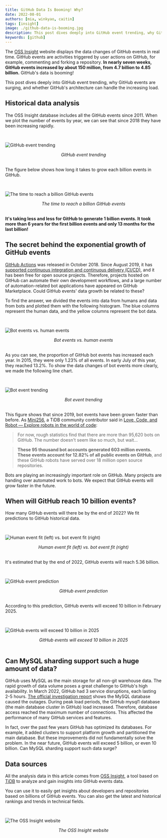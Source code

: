 ```yaml
---
title: GitHub Data Is Booming! Why?
date: 2022-08-01
authors: [mia, winkyao, caitin]
tags: [insight]
image: ./github-data-is-booming.jpg
description: This post dives deeply into GitHub event trending, why GitHub events are surging, and whether GitHub's architecture can handle the increasing load.
keywords: [github]
---
```


The [OSS Insight](https://ossinsight.io/) website displays the data changes of GitHub events in real time. GitHub events are activities triggered by user actions on GitHub, for example, commenting and forking a repository. **In nearly seven weeks, GitHub events increased by about 150 million, from 4.7 billion to 4.85 billion.** GitHub's data is booming!

This post dives deeply into GitHub event trending, why GitHub events are surging, and whether GitHub's architecture can handle the increasing load.

## Historical data analysis

The OSS Insight database includes all the GitHub events since 2011. When we plot the number of events by year, we can see that since 2018 they have been increasing rapidly.

<br />

![GitHub event trending](./github-event-trending.jpg)

<center><em>GitHub event trending</em></center>

<br />

The figure below shows how long it takes to grow each billion events in GitHub.

<br />

![The time to reach a billion GitHub events](./github-data-is-booming.jpg)

<center><em>The time to reach a billion GitHub events</em></center>

<br />

**It's taking less and less for GitHub to generate 1 billion events. It took more than 6 years for the first billion events and only 13 months for the last billion!**

## The secret behind the exponential growth of GitHub events

[GitHub Actions](https://github.blog/2018-10-16-future-of-software/) was released in October 2018. Since August 2019, it has [supported continuous integration and continuous delivery (CI/CD)](https://github.blog/2019-08-08-github-actions-now-supports-ci-cd/), and it has been free for open source projects. Therefore, projects hosted on GitHub can automate their own development workflows, and a large number of automation-related bot applications have appeared on GitHub Marketplace. Could GitHub events' data growth be related to these?

To find the answer, we divided the events into data from humans and data from bots and plotted them with the following histogram. The blue columns represent the human data, and the yellow columns represent the bot data.

<br />

![Bot events vs. human events](./bot-events-vs-human-events.jpg)

<center><em>Bot events vs. human events</em></center>

<br />

As you can see, the proportion of GitHub bot events has increased each year. In 2015, they were only 1.23% of all events. In early July of this year, they reached 13.2%. To show the data changes of bot events more clearly, we made the following line chart.

<br />

![Bot event trending](./bot-event-trending.jpg)

<center><em>Bot event trending</em></center>

<br />

This figure shows that since 2019, bot events have been grown faster than before. As [Mini256](https://github.com/Mini256), a TiDB community contributor said in [Love, Code, and Robot — Explore robots in the world of code](https://ossinsight.io/blog/say-thanks-to-github-robots):

> For now, rough statistics find that there are more than 95,620 bots on GitHub. The number doesn't seem like so much, but wait...

> **These 95 thousand bot accounts generated 603 million events. These events account for 12.82% of all public events on GitHub**, and these GitHub robots have served over 18 million open source repositories.

Bots are playing an increasingly important role on GitHub. Many projects are handing over automated work to bots. We expect that GitHub events will grow faster in the future.

## When will GitHub reach 10 billion events?

How many GitHub events will there be by the end of 2022? We fit predictions to GitHub historical data.

<br />

![Human event fit (left) vs. bot event fit (right)](./human-event-fit-vs-bot-event-fit.jpg)

<center><em>Human event fit (left) vs. bot event fit (right)</em></center>

<br />

It's estimated that by the end of 2022, GitHub events will reach 5.36 billion.

<br />

![GitHub event prediction](./github-event-prediction.jpg)

<center><em>GitHub event prediction</em></center>

<br />

According to this prediction, GitHub events will exceed 10 billion in February 2025.

<br />

![GitHub events will exceed 10 billion in 2025](./gitub-events-exceed-10-billion.jpg)

<center><em>GitHub events will exceed 10 billion in 2025</em></center>

<br />

## Can MySQL sharding support such a huge amount of data?

GitHub uses MySQL as the main storage for all non-git warehouse data. The rapid growth of data volume poses a great challenge to GitHub's high availability. In March 2022, GitHub had 3 service disruptions, each lasting 2-5 hours. [The official investigation report](https://github.blog/2022-03-23-an-update-on-recent-service-disruptions/) shows the MySQL database caused the outages. During peak load periods, the GitHub mysql1 database (the main database cluster in GitHub) load increased. Therefore, database access reached the maximum number of connections. This affected the performance of many GitHub services and features.

In fact, over the past few years GitHub has optimized its databases. For example, it added clusters to support platform growth and partitioned the main database. But these improvements did not fundamentally solve the problem. In the near future, GitHub events will exceed 5 billion, or even 10 billion. Can MySQL sharding support such data surge?

## Data sources

All the analysis data in this article comes from [OSS Insight](https://ossinsight.io/), a tool based on [TiDB](https://en.pingcap.com/) to analyze and gain insights into GitHub events data.

You can use it to easily get insights about developers and repositories based on billions of GitHub events. You can also get the latest and historical rankings and trends in technical fields.

<br />

![The OSS Insight website](./oss-insight-website.jpg)

<center><em>The OSS Insight website</em></center>

<br />
